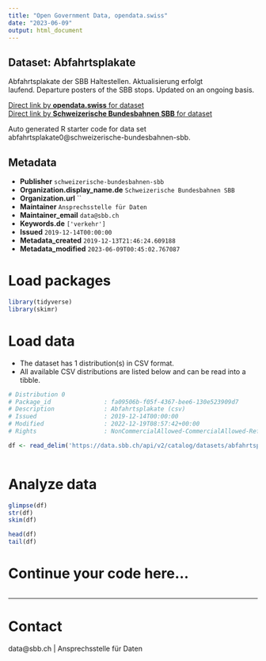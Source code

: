 ```yaml
---
title: "Open Government Data, opendata.swiss"
date: "2023-06-09"
output: html_document
---
```


## Dataset: Abfahrtsplakate

Abfahrtsplakate der SBB Haltestellen. Aktualisierung erfolgt laufend. Departure posters of the SBB stops. Updated on an ongoing basis. 

[Direct link by **opendata.swiss** for dataset](https://opendata.swiss/de/dataset/abfahrtsplakate2)<br>
[Direct link by **Schweizerische Bundesbahnen SBB** for dataset](https://data.sbb.ch/explore/dataset/abfahrtsplakate0/)

Auto generated R starter code for data set abfahrtsplakate0@schweizerische-bundesbahnen-sbb.

## Metadata

- **Publisher** `schweizerische-bundesbahnen-sbb`
- **Organization.display_name.de** `Schweizerische Bundesbahnen SBB`
- **Organization.url** ``
- **Maintainer** `Ansprechsstelle für Daten`
- **Maintainer_email** `data@sbb.ch`
- **Keywords.de** `['verkehr']`
- **Issued** `2019-12-14T00:00:00`
- **Metadata_created** `2019-12-13T21:46:24.609188`
- **Metadata_modified** `2023-06-09T00:45:02.767087`


# Load packages

```r

library(tidyverse)
library(skimr)

```

# Load data

-   The dataset has 1 distribution(s) in CSV format.
-   All available CSV distributions are listed below and can be read into a tibble.

```r

# Distribution 0
# Package_id               : fa09506b-f05f-4367-bee6-130e523909d7
# Description              : Abfahrtsplakate (csv)
# Issued                   : 2019-12-14T00:00:00
# Modified                 : 2022-12-19T08:57:42+00:00
# Rights                   : NonCommercialAllowed-CommercialAllowed-ReferenceRequired

df <- read_delim('https://data.sbb.ch/api/v2/catalog/datasets/abfahrtsplakate0/exports/csv')



```

# Analyze data

```r

glimpse(df)
str(df)
skim(df)

head(df)
tail(df)

```

# Continue your code here...

```r

```

------------------------------------------------------------------------

# Contact

data@sbb.ch | Ansprechsstelle für Daten
